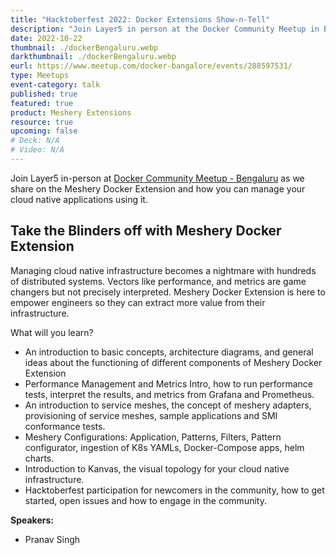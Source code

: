 ```yaml
---
title: "Hacktoberfest 2022: Docker Extensions Show-n-Tell"
description: "Join Layer5 in person at the Docker Community Meetup in Bengaluru as we unveil the Meshery Docker Extension and demonstrate how it revolutionizes the management of cloud-native applications. Explore the Meshery Docker Extension with a deep dive into its basic concepts, architecture, and components"
date: 2022-10-22
thumbnail: ./dockerBengaluru.webp
darkthumbnail: ./dockerBengaluru.webp
eurl: https://www.meetup.com/docker-bangalore/events/288597531/
type: Meetups
event-category: talk
published: true
featured: true
product: Meshery Extensions
resource: true
upcoming: false
# Deck: N/A
# Video: N/A
---
```



<p>
  Join Layer5 in-person at <a href="https://www.meetup.com/docker-bangalore/events/288597531/">Docker Community Meetup - Bengaluru</a> as
  we share on the Meshery Docker Extension and how you can manage your cloud native applications using it.
</p>


<h2>Take the Blinders off with Meshery Docker Extension</h2>


<p>
Managing cloud native infrastructure becomes a nightmare with hundreds of distributed systems. Vectors like performance, and metrics are game changers but not precisely interpreted. <Link to="/docker-extension-meshery">Meshery Docker Extension</Link> is here to empower engineers so they can extract more value from their infrastructure.
</p>
<p>What will you learn?</p>
<ul>
<li>An introduction to basic concepts, architecture diagrams, and general ideas about the functioning of different components of <Link to="/docker-extension-meshery">Meshery Docker Extension</Link></li>
<li>Performance Management and Metrics Intro, how to run performance tests, interpret the results, and metrics from Grafana and Prometheus.</li>
<li>An introduction to service meshes, the concept of meshery adapters, provisioning of service meshes, sample applications and <Link to="/projects/service-mesh-interface-conformance">SMI</Link> conformance tests.</li>
<li><Link to="/cloud-native-management/meshery">Meshery</Link> Configurations: Application, Patterns, Filters, Pattern configurator, ingestion of K8s YAMLs, Docker-Compose apps, helm charts.</li>
<li>Introduction to <Link to="/cloud-native-management/kanvas">Kanvas</Link>, the visual topology for your cloud native infrastructure.</li>
<li><Link to="/programs/hacktoberfest">Hacktoberfest</Link> participation for newcomers in the community, how to get started, open issues and how to engage in the community.</li>
</ul>

<b>Speakers:</b>

<ul>
  <li>
    <Link to="/community/members/pranav-singh">Pranav Singh</Link>
  </li>
</ul>

<br />
